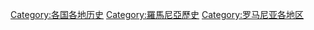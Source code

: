[[Category:各国各地历史|Category:各国各地历史]]
[[Category:羅馬尼亞歷史|Category:羅馬尼亞歷史]]
[[Category:罗马尼亚各地区|Category:罗马尼亚各地区]]